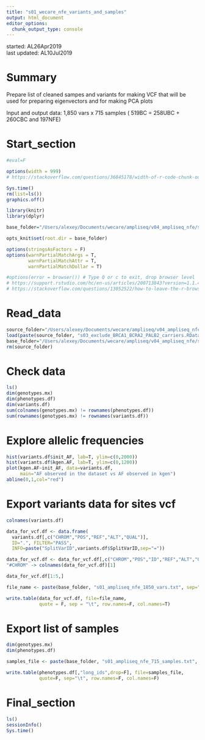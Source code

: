 ```yaml
---
title: "s01_wecare_nfe_variants_and_samples"
output: html_document
editor_options: 
  chunk_output_type: console
---
```


started: AL26Apr2019  
last updated: AL10Jul2019  

# Summary  

Prepare list of cleaned sampes and variants for making VCF that will be used for preparing eigenvectors and for making PCA plots  

Input and output data: 1,850 vars x 715 samples ( 519BC = 258UBC + 260CBC and 197NFE)  

# Start_section

<style>
pre {
  overflow-x: auto;
}
pre code {
  word-wrap: normal;
  white-space: pre;
}
</style>

```r

#eval=F

options(width = 999)
# https://stackoverflow.com/questions/36845178/width-of-r-code-chunk-output-in-rmarkdown-files-knitr-ed-to-html

```

```r

Sys.time()
rm(list=ls())
graphics.off()

library(knitr)
library(dplyr)

base_folder="/Users/alexey/Documents/wecare/ampliseq/v04_ampliseq_nfe/s13_eigenvectors_and_outliers"

opts_knit$set(root.dir = base_folder)

options(stringsAsFactors = F)
options(warnPartialMatchArgs = T, 
        warnPartialMatchAttr = T, 
        warnPartialMatchDollar = T)

#options(error = browser()) # Type Q or c to exit, drop browser level
# https://support.rstudio.com/hc/en-us/articles/200713843?version=1.1.456&mode=desktop
# https://stackoverflow.com/questions/13052522/how-to-leave-the-r-browser-mode-in-the-console-window/13052588 

```

# Read_data  

```r

source_folder="/Users/alexey/Documents/wecare/ampliseq/v04_ampliseq_nfe/s12_check_BRCA1_BRCA2_PALB2"
load(paste(source_folder, "s03_exclude_BRCA1_BCRA2_PALB2_carriers.RData", sep="/"))
base_folder="/Users/alexey/Documents/wecare/ampliseq/v04_ampliseq_nfe/s13_eigenvectors_and_outliers"
rm(source_folder)

```

# Check data

```r

ls()
dim(genotypes.mx)
dim(phenotypes.df)
dim(variants.df)
sum(colnames(genotypes.mx) != rownames(phenotypes.df))
sum(rownames(genotypes.mx) != rownames(variants.df))

```

# Explore allelic frequencies

```r

hist(variants.df$init_AF, lab=T, ylim=c(0,2000))
hist(variants.df$kgen.AF, lab=T, ylim=c(0,1200))
plot(kgen.AF~init_AF, data=variants.df,
     main="AF observed in the dataset vs AF observed in kgen")
abline(0,1,col="red")

```

# Export variants data for sites vcf

```r

colnames(variants.df)

data_for_vcf.df <- data.frame(
  variants.df[,c("CHROM","POS","REF","ALT","QUAL")],
  ID=".", FILTER="PASS", 
  INFO=paste("SplitVarID",variants.df$SplitVarID,sep="="))

data_for_vcf.df <- data_for_vcf.df[,c("CHROM","POS","ID","REF","ALT","QUAL","FILTER","INFO")]
"#CHROM" -> colnames(data_for_vcf.df)[1]

data_for_vcf.df[1:5,]

file_name <- paste(base_folder, "s01_ampliseq_nfe_1850_vars.txt", sep="/")

write.table(data_for_vcf.df, file=file_name, 
            quote = F, sep = "\t", row.names=F, col.names=T)

```

# Export list of samples

```r

dim(genotypes.mx)
dim(phenotypes.df)

samples_file <- paste(base_folder, "s01_ampliseq_nfe_715_samples.txt", sep="/")

write.table(phenotypes.df[,"long_ids",drop=F], file=samples_file,
            quote=F, sep="\t", row.names=F, col.names=F)

```

# Final_section

```r

ls()
sessionInfo()
Sys.time()

```
